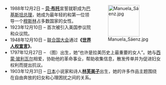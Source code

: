 <div style="float:right;margin-left:0.5em;">
[[Image:Manuela_Sáenz.jpg|100x100px]]
</div>
*1988年12月2日 – '''[[贝·布托|贝·布托]]'''宣誓就职成为[[巴基斯坦总理|巴基斯坦总理]]，她成为最年轻的和第一位领导一个[[穆斯林|穆斯林]]占多数国家的女性。
*1923年12月10日 – '''{{link-en|平等权利修正案|Equal Rights Amendment}}'''首次被引入美国参议院和众议院。
*1948年12月10日 – [[联合国大会|联合国大会]]通过'''《[[世界人权宣言|世界人权宣言]]》'''。
*1797年12月27日  – '''{{link-en|曼努埃拉·萨恩斯|Manuela Sáenz}}'''（图）出生，她“也许是拉美历史上最重要的女人”。她与[[西蒙·玻利瓦尔|西蒙·玻利瓦尔]]相爱，协助他的革命事业，帮助收集信息，散发传单并为促进妇女权利而提出抗议。
*1903年12月31日 – [[日本|日本]]小说家和诗人'''[[林芙美子|林芙美子]]'''出生，她的许多作品主题围绕在自由奔放的妇女和心理困扰之间的关系。